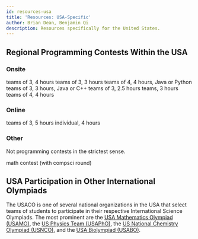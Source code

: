 ```yaml
---
id: resources-usa
title: 'Resources: USA-Specific'
author: Brian Dean, Benjamin Qi
description: Resources specifically for the United States.
---
```


<!-- <Warning>

These links are provided for convenience only; USACO does not officially endorse or promote any of these sites or programs.

</Warning> -->

## Regional Programming Contests Within the USA

<!-- This list is surely quite incomplete -- if you run or know about other regional programming contests in the USA please email bcdean@clemson.edu to let us know to include a link to your contest!
 -->

### Onsite

<Resources>
	<Resource
		source="University of Central Florida"
		title="HSPT"
		url="https://hspt.ucfprogrammingteam.org/index.php/hspt/this-year-s-tournament"
	>
		teams of 3, 4 hours
	</Resource>
	<Resource
		source="Cornell"
		title="HSPC"
		url="https://www.cs.cornell.edu/events/cornell-high-school-programming-contest"
	>
		teams of 3, 3 hours
	</Resource>
	<Resource
		source="University of Pensylvania"
		title="PClassic"
		url="http://pclassic.org"
	>
		teams of 4, 4 hours, Java or Python
	</Resource>
	<Resource
		source="UT Dallas"
		title="Battle of the Brains"
		url="https://www.utdallas.edu/k12/hs-contest/"
	>
		teams of 3, 3 hours, Java or C++
	</Resource>
	<Resource
		source="Lockheed Martin"
		title="Code Quest"
		url="https://www.lockheedmartin.com/en-us/who-we-are/communities/codequest/code-quest-registration.html"
	>
		teams of 3, 2.5 hours
	</Resource>
	<Resource
		source="Hewlett-Packard"
		title="CodeWars"
		url="http://www.hpcodewars.org/"
	>
		teams, 3 hours
	</Resource>
	<Resource
		source="Montgomery Blair HS"
		title="mBIT"
		url="https://mbit.mbhs.edu/"
	>
		teams of 4, 4 hours
	</Resource>
</Resources>

<!-- <a href="https://cornell-hspc19.kattis.com/problems">2019 problems</a> -->

### Online

<Resources>
	<Resource
		source="Virginia Tech"
		title="HSPC"
		url="https://icpc.cs.vt.edu/#/hscontest2017"
	>
		teams of 3, 5 hours
	</Resource>
	<Resource
		source="University of Central Florida"
		title="HSPT Online"
		url="https://hspt.ucfprogrammingteam.org/index.php/hspt-online-edition"
	>
		individual, 4 hours
	</Resource>
</Resources>

<!-- past problems on <a href="https://icpc.cs.vt.edu/#/hscontest2017">Kattis</a> -->

### Other

Not programming contests in the strictest sense.

<Resources>
	<Resource source="Carnegie Mellon" title="CMIMC" url="http://cmimc.co">
		math contest (with compsci round)
	</Resource>
</Resources>

<!-- 
## Other Camps and Courses in the USA

There are of course many different computing camps and programs available for high-school students in different regions of the USA, but not so many tend to focus on algorithmic problem-solving. Some notable examples of programs that do focus on algorithmic problem solving include a new 2-week summer programming training camp for high-school students at the University of Central Florida, aimed at students who want to excel in programming contests like the USACO ([details](http://siucf.cs.ucf.edu/programming-competition-overview/)). In the Orange County Area (also in the Bay Area and online), [Star League](https://starleague.us/index.php/courses/a-star-computer-sciences), in the Bay Area, [Alpha Star Academy](https://alphastar.academy/) and [Ascende Learning](https://ascendelearning.com/), and in Northern Virginia, [Absolute Academy](https://www.absoluteacademy.net/) offer courses based on the USACO curriculum. Prof. Rajiv Gandhi organizes a [Program on Algorithmic Thinking](http://algorithmicthinking.org/) at Princeton University that provides summer program for high-school students interested in theoretical computer science. The [KTBYTE](https://www.ktbyte.com/) program offers relevant classes in Massachusetts and also online. An organization called "Stem Ivy" offers online [courses](http://usacocoach.com) geared towards USACO training.
 -->

## USA Participation in Other International Olympiads

The USACO is one of several national organizations in the USA that select teams of students to participate in their respective International Science Olympiads. The most prominent are the [USA Mathematics Olympiad (USAMO)](http://amc.maa.org/usamo/usamo.shtml), the [US Physics Team (USAPhO)](http://www.aapt.org/physicsteam/program.cfm), the [US National Chemistry Olympiad (USNCO)](https://www.acs.org/content/acs/en/education/students/highschool/olympiad.html), and the [USA Biolympiad (USABO)](http://www.usabo-trc.org).
